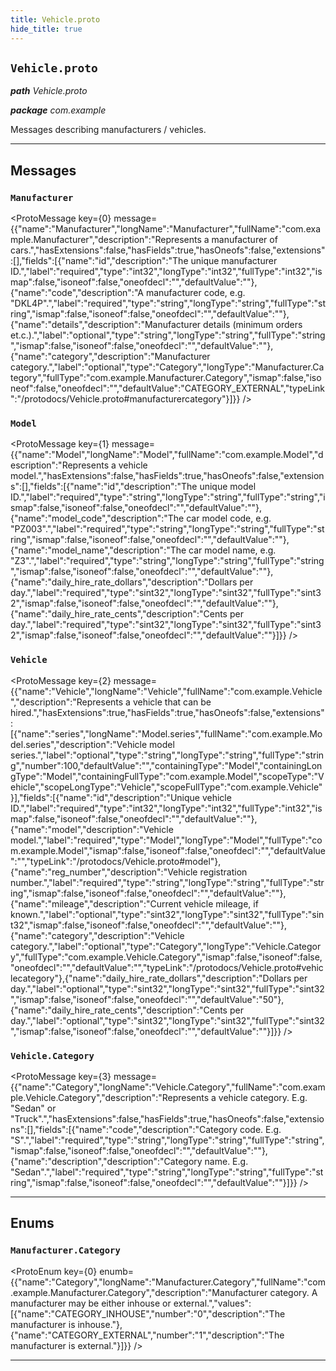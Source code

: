 ```yaml
---
title: Vehicle.proto
hide_title: true
---
```



## `Vehicle.proto`
_**path** Vehicle.proto_

_**package** com.example_

Messages describing manufacturers / vehicles.

---

## Messages


### `Manufacturer`
<ProtoMessage key={0} message={{"name":"Manufacturer","longName":"Manufacturer","fullName":"com.example.Manufacturer","description":"Represents a manufacturer of cars.","hasExtensions":false,"hasFields":true,"hasOneofs":false,"extensions":[],"fields":[{"name":"id","description":"The unique manufacturer ID.","label":"required","type":"int32","longType":"int32","fullType":"int32","ismap":false,"isoneof":false,"oneofdecl":"","defaultValue":""},{"name":"code","description":"A manufacturer code, e.g. \"DKL4P\".","label":"required","type":"string","longType":"string","fullType":"string","ismap":false,"isoneof":false,"oneofdecl":"","defaultValue":""},{"name":"details","description":"Manufacturer details (minimum orders et.c.).","label":"optional","type":"string","longType":"string","fullType":"string","ismap":false,"isoneof":false,"oneofdecl":"","defaultValue":""},{"name":"category","description":"Manufacturer category.","label":"optional","type":"Category","longType":"Manufacturer.Category","fullType":"com.example.Manufacturer.Category","ismap":false,"isoneof":false,"oneofdecl":"","defaultValue":"CATEGORY_EXTERNAL","typeLink":"/protodocs/Vehicle.proto#manufacturercategory"}]}} />


### `Model`
<ProtoMessage key={1} message={{"name":"Model","longName":"Model","fullName":"com.example.Model","description":"Represents a vehicle model.","hasExtensions":false,"hasFields":true,"hasOneofs":false,"extensions":[],"fields":[{"name":"id","description":"The unique model ID.","label":"required","type":"string","longType":"string","fullType":"string","ismap":false,"isoneof":false,"oneofdecl":"","defaultValue":""},{"name":"model_code","description":"The car model code, e.g. \"PZ003\".","label":"required","type":"string","longType":"string","fullType":"string","ismap":false,"isoneof":false,"oneofdecl":"","defaultValue":""},{"name":"model_name","description":"The car model name, e.g. \"Z3\".","label":"required","type":"string","longType":"string","fullType":"string","ismap":false,"isoneof":false,"oneofdecl":"","defaultValue":""},{"name":"daily_hire_rate_dollars","description":"Dollars per day.","label":"required","type":"sint32","longType":"sint32","fullType":"sint32","ismap":false,"isoneof":false,"oneofdecl":"","defaultValue":""},{"name":"daily_hire_rate_cents","description":"Cents per day.","label":"required","type":"sint32","longType":"sint32","fullType":"sint32","ismap":false,"isoneof":false,"oneofdecl":"","defaultValue":""}]}} />


### `Vehicle`
<ProtoMessage key={2} message={{"name":"Vehicle","longName":"Vehicle","fullName":"com.example.Vehicle","description":"Represents a vehicle that can be hired.","hasExtensions":true,"hasFields":true,"hasOneofs":false,"extensions":[{"name":"series","longName":"Model.series","fullName":"com.example.Model.series","description":"Vehicle model series.","label":"optional","type":"string","longType":"string","fullType":"string","number":100,"defaultValue":"","containingType":"Model","containingLongType":"Model","containingFullType":"com.example.Model","scopeType":"Vehicle","scopeLongType":"Vehicle","scopeFullType":"com.example.Vehicle"}],"fields":[{"name":"id","description":"Unique vehicle ID.","label":"required","type":"int32","longType":"int32","fullType":"int32","ismap":false,"isoneof":false,"oneofdecl":"","defaultValue":""},{"name":"model","description":"Vehicle model.","label":"required","type":"Model","longType":"Model","fullType":"com.example.Model","ismap":false,"isoneof":false,"oneofdecl":"","defaultValue":"","typeLink":"/protodocs/Vehicle.proto#model"},{"name":"reg_number","description":"Vehicle registration number.","label":"required","type":"string","longType":"string","fullType":"string","ismap":false,"isoneof":false,"oneofdecl":"","defaultValue":""},{"name":"mileage","description":"Current vehicle mileage, if known.","label":"optional","type":"sint32","longType":"sint32","fullType":"sint32","ismap":false,"isoneof":false,"oneofdecl":"","defaultValue":""},{"name":"category","description":"Vehicle category.","label":"optional","type":"Category","longType":"Vehicle.Category","fullType":"com.example.Vehicle.Category","ismap":false,"isoneof":false,"oneofdecl":"","defaultValue":"","typeLink":"/protodocs/Vehicle.proto#vehiclecategory"},{"name":"daily_hire_rate_dollars","description":"Dollars per day.","label":"optional","type":"sint32","longType":"sint32","fullType":"sint32","ismap":false,"isoneof":false,"oneofdecl":"","defaultValue":"50"},{"name":"daily_hire_rate_cents","description":"Cents per day.","label":"optional","type":"sint32","longType":"sint32","fullType":"sint32","ismap":false,"isoneof":false,"oneofdecl":"","defaultValue":""}]}} />


### `Vehicle.Category`
<ProtoMessage key={3} message={{"name":"Category","longName":"Vehicle.Category","fullName":"com.example.Vehicle.Category","description":"Represents a vehicle category. E.g. \"Sedan\" or \"Truck\".","hasExtensions":false,"hasFields":true,"hasOneofs":false,"extensions":[],"fields":[{"name":"code","description":"Category code. E.g. \"S\".","label":"required","type":"string","longType":"string","fullType":"string","ismap":false,"isoneof":false,"oneofdecl":"","defaultValue":""},{"name":"description","description":"Category name. E.g. \"Sedan\".","label":"required","type":"string","longType":"string","fullType":"string","ismap":false,"isoneof":false,"oneofdecl":"","defaultValue":""}]}} />

---
## Enums


### `Manufacturer.Category`
<ProtoEnum key={0} enumb={{"name":"Category","longName":"Manufacturer.Category","fullName":"com.example.Manufacturer.Category","description":"Manufacturer category. A manufacturer may be either inhouse or external.","values":[{"name":"CATEGORY_INHOUSE","number":"0","description":"The manufacturer is inhouse."},{"name":"CATEGORY_EXTERNAL","number":"1","description":"The manufacturer is external."}]}} />

---


  